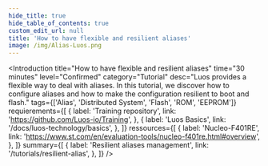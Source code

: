 ```yaml
---
hide_title: true
hide_table_of_contents: true
custom_edit_url: null
title: 'How to have flexible and resilient aliases'
image: /img/Alias-Luos.png
---
```



<Introduction
  title="How to have flexible and resilient aliases"
  time="30 minutes"
  level="Confirmed"
  category="Tutorial"
  desc="Luos provides a flexible way to deal with aliases. In this tutorial, we discover how to configure aliases and how to make the configuration resilient to boot and flash."
  tags={['Alias', 'Distributed System', 'Flash', 'ROM', 'EEPROM']}
  requierements={[
    {
      label: 'Training repository',
      link: 'https://github.com/Luos-io/Training',
    },
    {
      label: 'Luos Basics',
      link: '/docs/luos-technology/basics',
    },
  ]}
  ressources={[
    {
      label: 'Nucleo-F401RE',
      link: 'https://www.st.com/en/evaluation-tools/nucleo-f401re.html#overview',
    },
  ]}
  summary={[
    {
      label: 'Resilient aliases management',
      link: '/tutorials/resilient-alias',
    },
  ]}
/>

